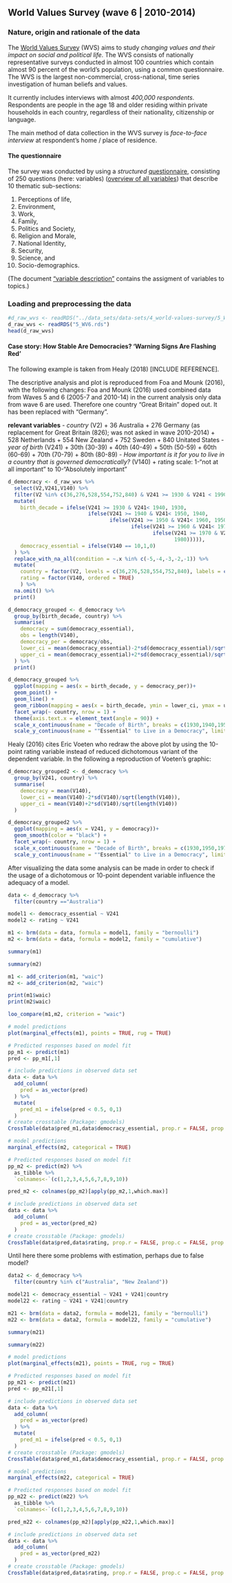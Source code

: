 ## World Values Survey (wave 6 | 2010-2014)

### Nature, origin and rationale of the data

The [World Values Survey](www.worldvaluessurvey.org) (WVS) aims to study *changing values and their impact on social and political life*. The WVS consists of nationally representative surveys conducted in almost 100 countries which contain almost 90 percent of the world's population, using a common questionnaire. The WVS is the largest non-commercial, cross-national, time series investigation of human beliefs and values.

It currently includes interviews with almost *400,000 respondents*. Respondents are people in the age 18 and older residing within private households in each country, regardless of their nationality, citizenship or language.

The main method of data collection in the WVS survey is *face-to-face interview* at respondent's home / place of residence.

#### The questionnaire

The survey was conducted by using a *structured* [questionnaire](../4_WV6_Official_Questionnaire.pdf), consisting of 250 questions (here: variables) ([overview of all variables](../3_WV6_Codebook.pdf)) that describe 10 thematic sub-sections:

1. Perceptions of life,
2. Environment,
3. Work,
4. Family,
5. Politics and Society,
6. Religion and Morale,
7. National Identity,
8. Security,
9. Science, and
10. Socio-demographics.

(The document ["variable description"](../6_variable-description-wvs.csv) contains the assigment of variables to topics.)

### Loading and preprocessing the data

```r
#d_raw_wvs <- readRDS("../data_sets/data-sets/4_world-values-survey/5_WV6.rds")
d_raw_wvs <- readRDS("5_WV6.rds")
head(d_raw_wvs)
```

#### Case story: How Stable Are Democracies? 'Warning Signs Are Flashing Red' 

The following example is taken from Healy (2018) [INCLUDE REFERENCE]. 

The descriptive analysis and plot is reproduced from Foa and Mounk (2016), with the following changes: Foa and Mounk (2016) used combined data from Waves 5 and 6 (2005-7 and 2010-14) in the current analysis only data from wave 6 are used. Therefore one country "Great Britain" doped out. It has been replaced with "Germany".

**relevant variables**
- *country* (V2)
  + 36 Australia
  + 276 Germany (as replacement for Great Britain (826); was not asked in wave 2010-2014)
  + 528 Netherlands
  + 554 New Zealand
  + 752 Sweden
  + 840 Unitated States
- *year of birth* (V241)
  + 30th (30-39)
  + 40th (40-49)
  + 50th (50-59)
  + 60th (60-69)
  + 70th (70-79)
  + 80th (80-89)
- *How important is it for you to live in a country that is governed democratically?* (V140)
  + rating scale: 1-"not at all important" to 10-"Absolutely important"

```r
d_democracy <- d_raw_wvs %>% 
  select(V2,V241,V140) %>% 
  filter(V2 %in% c(36,276,528,554,752,840) & V241 >= 1930 & V241 < 1990) %>% 
  mutate(
    birth_decade = ifelse(V241 >= 1930 & V241< 1940, 1930,
                          ifelse(V241 >= 1940 & V241< 1950, 1940,
                                 ifelse(V241 >= 1950 & V241< 1960, 1950,
                                        ifelse(V241 >= 1960 & V241< 1970, 1960,
                                               ifelse(V241 >= 1970 & V241 < 1980, 1970,
                                                      1980))))),
    democracy_essential = ifelse(V140 == 10,1,0)
  ) %>% 
  replace_with_na_all(condition = ~.x %in% c(-5,-4,-3,-2,-1)) %>% 
  mutate(
    country = factor(V2, levels = c(36,276,528,554,752,840), labels = c("Australia","Germany","Netherlands","New Zealand","Sweden","United States")),
    rating = factor(V140, ordered = TRUE)
    ) %>% 
  na.omit() %>% 
  print()
```


```r
d_democracy_grouped <- d_democracy %>% 
  group_by(birth_decade, country) %>% 
  summarise(
    democracy = sum(democracy_essential),
    obs = length(V140),
    democracy_per = democracy/obs,
    lower_ci = mean(democracy_essential)-2*sd(democracy_essential)/sqrt(length(democracy_essential)),
    upper_ci = mean(democracy_essential)+2*sd(democracy_essential)/sqrt(length(democracy_essential))
  ) %>% 
  print()
```


```r
d_democracy_grouped %>% 
  ggplot(mapping = aes(x = birth_decade, y = democracy_per))+
  geom_point() +
  geom_line() +
  geom_ribbon(mapping = aes(x = birth_decade, ymin = lower_ci, ymax = upper_ci), alpha = .2) +
  facet_wrap(~ country, nrow = 1) +
  theme(axis.text.x = element_text(angle = 90)) +
  scale_x_continuous(name = "Decade of Birth", breaks = c(1930,1940,1950,1960,1970,1980)) +
  scale_y_continuous(name = ""Essential" to Live in a Democracy", limits = c(.15,.9), breaks = c(0.2,0.4,0.6,0.8), labels = c("20%","40%","60%","80%"))

```

Healy (2016) cites Eric Voeten who redraw the above plot by using the 10-point rating variable instead of reduced dichotomous variant of the dependent variable. In the following a reproduction of Voeten's graphic:

```r
d_democracy_grouped2 <- d_democracy %>% 
  group_by(V241, country) %>% 
  summarise(
    democracy = mean(V140),
    lower_ci = mean(V140)-2*sd(V140)/sqrt(length(V140)),
    upper_ci = mean(V140)+2*sd(V140)/sqrt(length(V140))
  ) 
```

```r
d_democracy_grouped2 %>%   
  ggplot(mapping = aes(x = V241, y = democracy))+
  geom_smooth(color = "black") +
  facet_wrap(~ country, nrow = 1) +
  scale_x_continuous(name = "Decade of Birth", breaks = c(1930,1950,1970,1989), labels = c("'30", "'50", "'70", "'90"), limits = c(1930,1990)) +
  scale_y_continuous(name = ""Essential" to Live in a Democracy", limits = c(1,10),breaks = c(1,2,3,4,5,6,7,8,9,10))
```

After visualizing the data some analysis can be made in order to check if the usage of a dichotomous or 10-point dependent variable influence the adequacy of a model.

```r
data <- d_democracy %>% 
  filter(country =="Australia")

model1 <- democracy_essential ~ V241 
model2 <- rating ~ V241 

m1 <- brm(data = data, formula = model1, family = "bernoulli")
m2 <- brm(data = data, formula = model2, family = "cumulative")
```

```r
summary(m1)
```


```r
summary(m2)
```

```r
m1 <- add_criterion(m1, "waic")
m2 <- add_criterion(m2, "waic")

print(m1$waic)
print(m2$waic)

loo_compare(m1,m2, criterion = "waic")
```

```r
# model predictions 
plot(marginal_effects(m1), points = TRUE, rug = TRUE)
```

```r
# Predicted responses based on model fit
pp_m1 <- predict(m1)
pred <- pp_m1[,1]

# include predictions in observed data set
data <- data %>% 
  add_column(
    pred = as_vector(pred)
  ) %>% 
  mutate(
    pred_m1 = ifelse(pred < 0.5, 0,1)
  ) 
# create crosstable (Package: gmodels)
CrossTable(data$pred_m1,data$democracy_essential, prop.r = FALSE, prop.c = FALSE, prop.chisq = FALSE, dnn = c("observed data","predicted data"))
```

```r
# model predictions
marginal_effects(m2, categorical = TRUE)
```

```r
# Predicted responses based on model fit
pp_m2 <- predict(m2) %>% 
  as_tibble %>% 
  `colnames<-`(c(1,2,3,4,5,6,7,8,9,10))

pred_m2 <- colnames(pp_m2)[apply(pp_m2,1,which.max)]

# include predictions in observed data set
data <- data %>% 
  add_column(
    pred = as_vector(pred_m2)
  ) 
# create crosstable (Package: gmodels)
CrossTable(data$pred,data$rating, prop.r = FALSE, prop.c = FALSE, prop.chisq = FALSE, dnn = c("observed data","predicted data"))
```


Until here there some problems with estimation, perhaps due to false model? 

```r
data2 <- d_democracy %>% 
  filter(country %in% c("Australia", "New Zealand"))

model21 <- democracy_essential ~ V241 + V241|country 
model22 <- rating ~ V241 + V241|country

m21 <- brm(data = data2, formula = model21, family = "bernoulli")
m22 <- brm(data = data2, formula = model22, family = "cumulative")

summary(m21)
```

```r
summary(m22)
```

```r
# model predictions 
plot(marginal_effects(m21), points = TRUE, rug = TRUE)
```

```r
# Predicted responses based on model fit
pp_m21 <- predict(m21)
pred <- pp_m21[,1]

# include predictions in observed data set
data <- data %>% 
  add_column(
    pred = as_vector(pred)
  ) %>% 
  mutate(
    pred_m1 = ifelse(pred < 0.5, 0,1)
  ) 
# create crosstable (Package: gmodels)
CrossTable(data$pred_m1,data$democracy_essential, prop.r = FALSE, prop.c = FALSE, prop.chisq = FALSE, dnn = c("observed data","predicted data"))
```

```r
# model predictions
marginal_effects(m22, categorical = TRUE)
```

```r
# Predicted responses based on model fit
pp_m22 <- predict(m22) %>% 
  as_tibble %>% 
  `colnames<-`(c(1,2,3,4,5,6,7,8,9,10))

pred_m22 <- colnames(pp_m2)[apply(pp_m22,1,which.max)]

# include predictions in observed data set
data <- data %>% 
  add_column(
    pred = as_vector(pred_m22)
  ) 
# create crosstable (Package: gmodels)
CrossTable(data$pred,data$rating, prop.r = FALSE, prop.c = FALSE, prop.chisq = FALSE, dnn = c("observed data","predicted data"))
```

